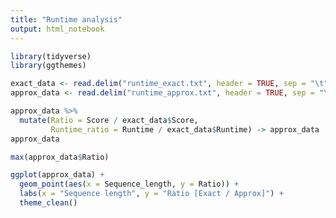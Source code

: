 ```yaml
---
title: "Runtime analysis"
output: html_notebook
---
```

```r
library(tidyverse)
library(ggthemes)
```

```r
exact_data <- read.delim("runtime_exact.txt", header = TRUE, sep = "\t")
approx_data <- read.delim("runtime_approx.txt", header = TRUE, sep = "\t")

approx_data %>% 
  mutate(Ratio = Score / exact_data$Score,
         Runtime_ratio = Runtime / exact_data$Runtime) -> approx_data
approx_data

max(approx_data$Ratio)
```

```r
ggplot(approx_data) + 
  geom_point(aes(x = Sequence_length, y = Ratio)) +
  labs(x = "Sequence length", y = "Ratio [Exact / Approx]") +
  theme_clean()

```









